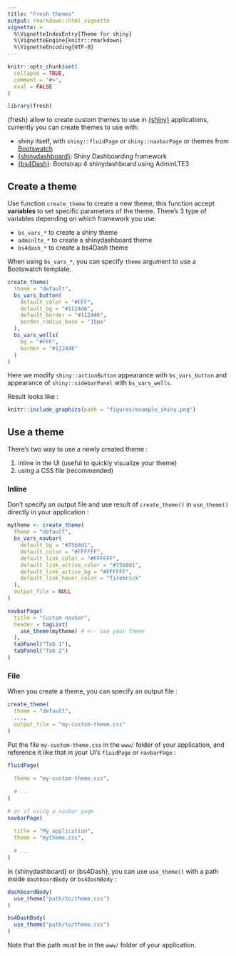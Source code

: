 ```yaml
---
title: "Fresh themes"
output: rmarkdown::html_vignette
vignette: >
  %\VignetteIndexEntry{Theme for shiny}
  %\VignetteEngine{knitr::rmarkdown}
  %\VignetteEncoding{UTF-8}
---
```


```r
knitr::opts_chunk$set(
  collapse = TRUE,
  comment = "#>",
  eval = FALSE
)
```

```r
library(fresh)
```


{fresh} allow to create custom themes to use in [{shiny}](https://github.com/rstudio/shiny) applications, currently you can create themes to use with:

* shiny itself, with `shiny::fluidPage` or `shiny::navbarPage` or themes from [Bootswatch](https://bootswatch.com/3/)
* [{shinydashboard}](https://rstudio.github.io/shinydashboard/): Shiny Dashboarding framework
* [{bs4Dash}](https://rinterface.github.io/bs4Dash/index.html): Bootstrap 4 shinydashboard using AdminLTE3


## Create a theme

Use function `create_theme` to create a new theme, this function accept **variables** to set specific parameters of the theme. There's 3 type of variables depending on which framework you use:

* `bs_vars_*` to create a shiny theme
* `adminlte_*` to create a shinydashboard theme
* `bs4dash_*` to create a bs4Dash theme

When using `bs_vars_*`, you can specify `theme` argument to use a Bootswatch template.


```r
create_theme(
  theme = "default",
  bs_vars_button(
    default_color = "#FFF",
    default_bg = "#112446",
    default_border = "#112446",
    border_radius_base = "15px"
  ),
  bs_vars_wells(
    bg = "#FFF",
    border = "#112446"
  )
)
```

Here we modify `shiny::actionButton` appearance with `bs_vars_button` and appearance of `shiny::sidebarPanel` with `bs_vars_wells`.


Result looks like :

<!-- ![](figures/example_shiny.png) -->

```r
knitr::include_graphics(path = "figures/example_shiny.png")
```




## Use a theme

There's two way to use a newly created theme : 

1. inline in the UI (useful to quickly visualize your theme)
2. using a CSS file (recommended)


### Inline

Don't specify an output file and use result of `create_theme()` in `use_theme()` directly in your application : 

```r
mytheme <- create_theme(
  theme = "default",
  bs_vars_navbar(
    default_bg = "#75b8d1",
    default_color = "#FFFFFF",
    default_link_color = "#FFFFFF",
    default_link_active_color = "#75b8d1",
    default_link_active_bg = "#FFFFFF",
    default_link_hover_color = "firebrick"
  ),
  output_file = NULL
)

navbarPage(
  title = "Custom navbar",
  header = tagList(
    use_theme(mytheme) # <-- use your theme
  ),
  tabPanel("Tab 1"),
  tabPanel("Tab 2")
)
```



### File

When you create a theme, you can specify an output file : 

```r
create_theme(
  theme = "default", 
  ...,
  output_file = "my-custom-theme.css"
)
```

Put the file `my-custom-theme.css` in the `www/` folder of your application, and reference it like that in your UI's `fluidPage` or `navbarPage` : 

```r
fluidPage(
  
  theme = "my-custom-theme.css",
  
  # ...
)

# or if using a navbar page
navbarPage(
  
  title = "My application",
  theme = "mytheme.css",
  
  # ...
)
```

In {shinydashboard} or {bs4Dash}, you can use `use_theme()` with a path inside `dashboardBody` or `bs4DashBody` :


```r
dashboardBody(
  use_theme("path/to/theme.css")
)

bs4DashBody(
  use_theme("path/to/theme.css")
)
```

Note that the path must be in the `www/` folder of your application.
